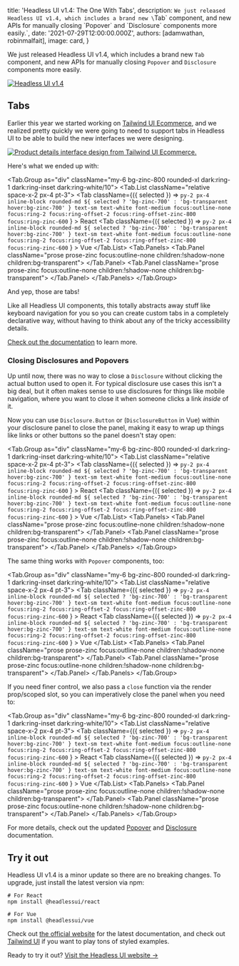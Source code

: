 
  title: 'Headless UI v1.4: The One With Tabs',
  description: `We just released Headless UI v1.4, which includes a brand new \`Tab\` component, and new APIs for manually closing \`Popover\` and \`Disclosure\` components more easily.`,
  date: '2021-07-29T12:00:00.000Z',
  authors: [adamwathan, robinmalfait],
  image: card,
}

We just released Headless UI v1.4, which includes a brand new `Tab` component, and new APIs for manually closing `Popover` and `Disclosure` components more easily.

<a href="https://headlessui.dev">
  <img src={banner} alt="Headless UI v1.4" />
</a>

## Tabs

Earlier this year we started working on [Tailwind UI Ecommerce](https://tailwindui.com/ecommerce), and we realized pretty quickly we were going to need to support tabs in Headless UI to be able to build the new interfaces we were designing.

<a href="https://tailwindui.com/ecommerce">
  <img
    src={ecommerce}
    alt="Product details interface design from Tailwind UI Ecommerce."
  />
</a>

Here's what we ended up with:

<Tab.Group as="div" className="my-6 bg-zinc-800 rounded-xl dark:ring-1 dark:ring-inset dark:ring-white/10">
  <Tab.List className="relative space-x-2 px-4 pt-3">
    <Tab
      className={({ selected }) =>
        `py-2 px-4 inline-block rounded-md ${
          selected ? 'bg-zinc-700' : 'bg-transparent hover:bg-zinc-700'
        } text-sm text-white font-medium focus:outline-none focus:ring-2 focus:ring-offset-2 focus:ring-offset-zinc-800 focus:ring-zinc-600`
      }
    >
      React
    </Tab>
    <Tab
      className={({ selected }) =>
        `py-2 px-4 inline-block rounded-md ${
          selected ? 'bg-zinc-700' : 'bg-transparent hover:bg-zinc-700'
        } text-sm text-white font-medium focus:outline-none focus:ring-2 focus:ring-offset-2 focus:ring-offset-zinc-800 focus:ring-zinc-600`
      }
    >
      Vue
    </Tab>
  </Tab.List>
  <Tab.Panels>
    <Tab.Panel className="prose prose-zinc focus:outline-none children:!shadow-none children:bg-transparent">
      <ReactExample1 />
    </Tab.Panel>
    <Tab.Panel className="prose prose-zinc focus:outline-none children:!shadow-none children:bg-transparent">
      <VueExample1 />
    </Tab.Panel>
  </Tab.Panels>
</Tab.Group>

And yep, those are tabs!

Like all Headless UI components, this totally abstracts away stuff like keyboard navigation for you so you can create custom tabs in a completely declarative way, without having to think about any of the tricky accessibility details.

[Check out the documentation](https://headlessui.dev/react/tabs) to learn more.

### Closing Disclosures and Popovers

Up until now, there was no way to close a `Disclosure` without clicking the actual button used to open it. For typical disclosure use cases this isn't a big deal, but it often makes sense to use disclosures for things like mobile navigation, where you want to close it when someone clicks a link _inside_ of it.

Now you can use `Disclosure.Button` or (`DisclosureButton` in Vue) within your disclosure panel to close the panel, making it easy to wrap up things like links or other buttons so the panel doesn't stay open:

<Tab.Group as="div" className="my-6 bg-zinc-800 rounded-xl dark:ring-1 dark:ring-inset dark:ring-white/10">
  <Tab.List className="relative space-x-2 px-4 pt-3">
    <Tab
      className={({ selected }) =>
        `py-2 px-4 inline-block rounded-md ${
          selected ? 'bg-zinc-700' : 'bg-transparent hover:bg-zinc-700'
        } text-sm text-white font-medium focus:outline-none focus:ring-2 focus:ring-offset-2 focus:ring-offset-zinc-800 focus:ring-zinc-600`
      }
    >
      React
    </Tab>
    <Tab
      className={({ selected }) =>
        `py-2 px-4 inline-block rounded-md ${
          selected ? 'bg-zinc-700' : 'bg-transparent hover:bg-zinc-700'
        } text-sm text-white font-medium focus:outline-none focus:ring-2 focus:ring-offset-2 focus:ring-offset-zinc-800 focus:ring-zinc-600`
      }
    >
      Vue
    </Tab>
  </Tab.List>
  <Tab.Panels>
    <Tab.Panel className="prose prose-zinc focus:outline-none children:!shadow-none children:bg-transparent">
      <ReactExample2 />
    </Tab.Panel>
    <Tab.Panel className="prose prose-zinc focus:outline-none children:!shadow-none children:bg-transparent">
      <VueExample2 />
    </Tab.Panel>
  </Tab.Panels>
</Tab.Group>

The same thing works with `Popover` components, too:

<Tab.Group as="div" className="my-6 bg-zinc-800 rounded-xl dark:ring-1 dark:ring-inset dark:ring-white/10">
  <Tab.List className="relative space-x-2 px-4 pt-3">
    <Tab
      className={({ selected }) =>
        `py-2 px-4 inline-block rounded-md ${
          selected ? 'bg-zinc-700' : 'bg-transparent hover:bg-zinc-700'
        } text-sm text-white font-medium focus:outline-none focus:ring-2 focus:ring-offset-2 focus:ring-offset-zinc-800 focus:ring-zinc-600`
      }
    >
      React
    </Tab>
    <Tab
      className={({ selected }) =>
        `py-2 px-4 inline-block rounded-md ${
          selected ? 'bg-zinc-700' : 'bg-transparent hover:bg-zinc-700'
        } text-sm text-white font-medium focus:outline-none focus:ring-2 focus:ring-offset-2 focus:ring-offset-zinc-800 focus:ring-zinc-600`
      }
    >
      Vue
    </Tab>
  </Tab.List>
  <Tab.Panels>
    <Tab.Panel className="prose prose-zinc focus:outline-none children:!shadow-none children:bg-transparent">
      <ReactExample3 />
    </Tab.Panel>
    <Tab.Panel className="prose prose-zinc focus:outline-none children:!shadow-none children:bg-transparent">
      <VueExample3 />
    </Tab.Panel>
  </Tab.Panels>
</Tab.Group>

If you need finer control, we also pass a `close` function via the render prop/scoped slot, so you can imperatively close the panel when you need to:

<Tab.Group as="div" className="my-6 bg-zinc-800 rounded-xl dark:ring-1 dark:ring-inset dark:ring-white/10">
  <Tab.List className="relative space-x-2 px-4 pt-3">
    <Tab
      className={({ selected }) =>
        `py-2 px-4 inline-block rounded-md ${
          selected ? 'bg-zinc-700' : 'bg-transparent hover:bg-zinc-700'
        } text-sm text-white font-medium focus:outline-none focus:ring-2 focus:ring-offset-2 focus:ring-offset-zinc-800 focus:ring-zinc-600`
      }
    >
      React
    </Tab>
    <Tab
      className={({ selected }) =>
        `py-2 px-4 inline-block rounded-md ${
          selected ? 'bg-zinc-700' : 'bg-transparent hover:bg-zinc-700'
        } text-sm text-white font-medium focus:outline-none focus:ring-2 focus:ring-offset-2 focus:ring-offset-zinc-800 focus:ring-zinc-600`
      }
    >
      Vue
    </Tab>
  </Tab.List>
  <Tab.Panels>
    <Tab.Panel className="prose prose-zinc focus:outline-none children:!shadow-none children:bg-transparent">
      <ReactExample4 />
    </Tab.Panel>
    <Tab.Panel className="prose prose-zinc focus:outline-none children:!shadow-none children:bg-transparent">
      <VueExample4 />
    </Tab.Panel>
  </Tab.Panels>
</Tab.Group>

For more details, check out the updated [Popover](https://headlessui.dev/react/popover#closing-popovers-manually) and [Disclosure](https://headlessui.dev/react/disclosure#closing-disclosures-manually) documentation.

## Try it out

Headless UI v1.4 is a minor update so there are no breaking changes. To upgrade, just install the latest version via npm:

```shell
# For React
npm install @headlessui/react

# For Vue
npm install @headlessui/vue
```

Check out [the official website](https://headlessui.dev) for the latest documentation, and check out [Tailwind UI](https://tailwindui.com) if you want to play tons of styled examples.

Ready to try it out? <a href="https://headlessui.dev">Visit the Headless UI website →</a>
